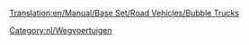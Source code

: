 [[Translation:en/Manual/Base Set/Road Vehicles/Bubble Trucks]]

{{nl/Wegvoertuig|name=MightyMover Bellentruck
|img=en/MightyMover Bubble.gif
|price=£4.797 (€ 9.594)
|speed=30 mph (48 km/h)
|annual=£422 (€ 844)
|designed=1935
|life=15
|capacity=17 bubbels
}}
{{nl/Wegvoertuig|name=Powernaught Bellentruck
|img=en/Powernaught bubble.gif
|price=£6.054 (€ 12.108)
|speed=55 mph (88 km/h)
|annual=£790 (€ 1.580)
|designed=1977
|life=15
|capacity=19 bubbels
}}
{{nl/Wegvoertuig|name=Wizzowow Bellentruck
|img=en/Wizzowow Bubble.gif
|price=£6.481 (€ 12.962)
|speed=70 mph (112 km/h)
|annual=£1.131 (€ 2.262)
|designed=2011
|life=15
|capacity=22 bubbels
}}
[[Category:nl/Wegvoertuigen]]